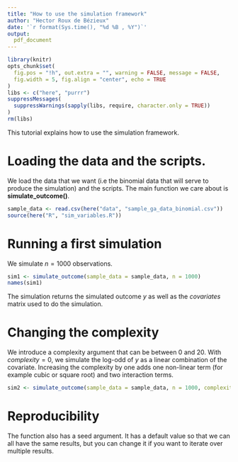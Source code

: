 ```yaml
---
title: "How to use the simulation framework"
author: "Hector Roux de Bézieux"
date: '`r format(Sys.time(), "%d %B , %Y")`'
output:
  pdf_document
---
```


```r
library(knitr)
opts_chunk$set(
  fig.pos = "!h", out.extra = "", warning = FALSE, message = FALSE,
  fig.width = 5, fig.align = "center", echo = TRUE
)
libs <- c("here", "purrr")
suppressMessages(
  suppressWarnings(sapply(libs, require, character.only = TRUE))
)
rm(libs)
```


This tutorial explains how to use the simulation framework.

# Loading the data and the scripts.

We load the data that we want (i.e the binomial data that will serve to produce the simulation) and the scripts. The main function we care about is __simulate_outcome()__.

```r
sample_data <- read.csv(here("data", "sample_ga_data_binomial.csv"))
source(here("R", "sim_variables.R"))
```

# Running a first simulation

We simulate $n=1000$ observations.

```r
sim1 <- simulate_outcome(sample_data = sample_data, n = 1000)
names(sim1)
```

The simulation returns the simulated outcome $y$ as well as the $covariates$ matrix used to do the simulation.

# Changing the complexity

We introduce a complexity argument that can be between 0 and 20. With $complexity=0$, we simulate the log-odd of $y$ as a linear combination of the covariate. Increasing the complexity by one adds one non-linear term (for example cubic or square root) and two interaction terms.

```r
sim2 <- simulate_outcome(sample_data = sample_data, n = 1000, complexity = 10)
```

# Reproducibility

The function also has a seed argument. It has a default value so that we can all have the same results, but you can change it if you want to iterate over multiple results. 